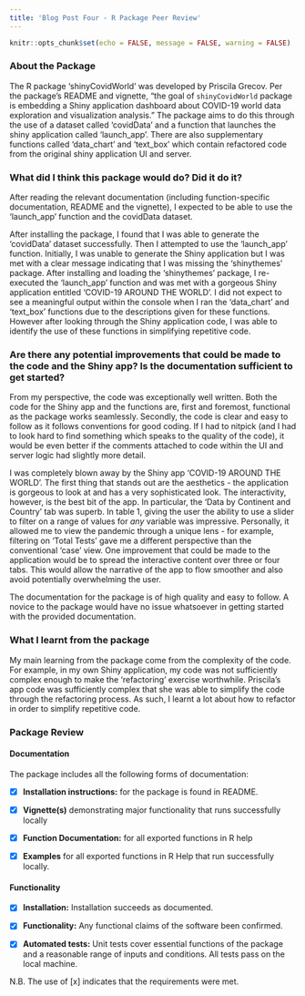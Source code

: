 ```yaml
---
title: 'Blog Post Four - R Package Peer Review'
---
```


```r
knitr::opts_chunk$set(echo = FALSE, message = FALSE, warning = FALSE)
```


### About the Package

The R package 'shinyCovidWorld' was developed by Priscila Grecov. Per the package's README and vignette, "the goal of `shinyCovidWorld` package is embedding a Shiny application dashboard about COVID-19 world data exploration and visualization analysis." The package aims to do this through the use of a dataset called 'covidData' and a function that launches the shiny application called 'launch_app'. There are also supplementary functions called 'data_chart' and 'text_box' which contain refactored code from the original shiny application UI and server.

### What did I think this package would do? Did it do it?

After reading the relevant documentation (including function-specific documentation, README and the vignette), I expected to be able to use the 'launch_app' function and the covidData dataset.

After installing the package, I found that I was able to generate the 'covidData' dataset successfully. Then I attempted to use the 'launch_app' function. Initially, I was unable to generate the Shiny application but I was met with a clear message indicating that I was missing the 'shinythemes' package. After installing and loading the 'shinythemes' package, I re-executed the 'launch_app' function and was met with a gorgeous Shiny application entitled 'COVID-19 AROUND THE WORLD'. I did not expect to see a meaningful output within the console when I ran the 'data_chart' and 'text_box' functions due to the descriptions given for these functions. However after looking through the Shiny application code, I was able to identify the use of these functions in simplifying repetitive code. 

### Are there any potential improvements that could be made to the  code and the Shiny app? Is the documentation sufficient to get started?

From my perspective, the code was exceptionally well written. Both the code for the Shiny app and the functions are, first and foremost, functional as the package works seamlessly. Secondly, the code is clear and easy to follow as it follows conventions for good coding. If I had to nitpick (and I had to look hard to find something which speaks to the quality of the code), it would be even better if the comments attached to code within the UI and server logic had slightly more detail.

I was completely blown away by the Shiny app 'COVID-19 AROUND THE WORLD'. The first thing that stands out are the aesthetics - the application is gorgeous to look at and has a very sophisticated look. The interactivity, however, is the best bit of the app. In particular, the 'Data by Continent and Country' tab was superb. In table 1, giving the user the ability to use a slider to filter on a range of values for *any* variable was impressive. Personally, it allowed me to view the pandemic through a unique lens - for example, filtering on 'Total Tests' gave me a different perspective than the conventional 'case' view. One improvement that could be made to the application would be to spread the interactive content over three or four tabs. This would allow the narrative of the app to flow smoother and also avoid potentially overwhelming the user.

The documentation for the package is of high quality and easy to follow. A novice to the package would have no issue whatsoever in getting started with the provided documentation.

### What I learnt from the package

My main learning from the package come from the complexity of the code. For example, in my own Shiny application, my code was not sufficiently complex enough to make the 'refactoring' exercise worthwhile. Priscila's app code was sufficiently complex that she was able to simplify the code through the refactoring process. As such, I learnt a lot about how to refactor in order to simplify repetitive code.

### Package Review

#### Documentation

The package includes all the following forms of documentation:

- [x] **Installation instructions:** for the package is found in README.

- [x] **Vignette(s)** demonstrating major functionality that runs successfully locally

- [x] **Function Documentation:** for all exported functions in R help

- [x] **Examples** for all exported functions in R Help that run successfully locally.

#### Functionality

- [x] **Installation:** Installation succeeds as documented.

- [x] **Functionality:** Any functional claims of the software been confirmed.

- [x] **Automated tests:** Unit tests cover essential functions of the package and a reasonable range of inputs and conditions. All tests pass on the local machine.

N.B. The use of [x] indicates that the requirements were met.